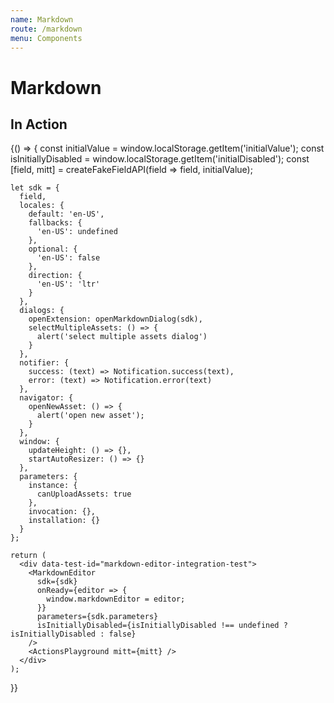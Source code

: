 ```yaml
---
name: Markdown
route: /markdown
menu: Components
---
```


# Markdown


## In Action

<Playground>
  {() => {
    const initialValue = window.localStorage.getItem('initialValue');
    const isInitiallyDisabled = window.localStorage.getItem('initialDisabled');
    const [field, mitt] = createFakeFieldAPI(field => field, initialValue);

    let sdk = {
      field,
      locales: {
        default: 'en-US',
        fallbacks: {
          'en-US': undefined
        },
        optional: {
          'en-US': false
        },
        direction: {
          'en-US': 'ltr'
        }
      },
      dialogs: {
        openExtension: openMarkdownDialog(sdk),
        selectMultipleAssets: () => {
          alert('select multiple assets dialog')
        }
      },
      notifier: {
        success: (text) => Notification.success(text),
        error: (text) => Notification.error(text)
      },
      navigator: {
        openNewAsset: () => {
          alert('open new asset');
        }
      },
      window: {
        updateHeight: () => {},
        startAutoResizer: () => {}
      },
      parameters: {
        instance: {
          canUploadAssets: true
        },
        invocation: {},
        installation: {}
      }
    };

    return (
      <div data-test-id="markdown-editor-integration-test">
        <MarkdownEditor
          sdk={sdk}
          onReady={editor => {
            window.markdownEditor = editor;
          }}
          parameters={sdk.parameters}
          isInitiallyDisabled={isInitiallyDisabled !== undefined ? isInitiallyDisabled : false}
        />
        <ActionsPlayground mitt={mitt} />
      </div>
    );
  }}
</Playground>
